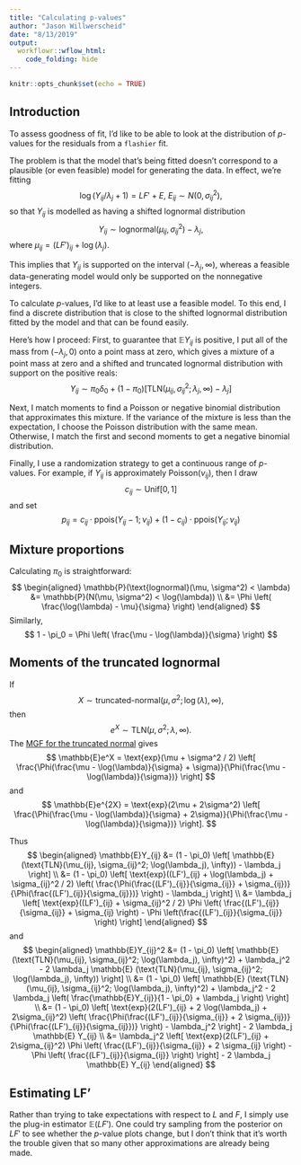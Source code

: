 ```yaml
---
title: "Calculating p-values"
author: "Jason Willwerscheid"
date: "8/13/2019"
output:
  workflowr::wflow_html:
    code_folding: hide
---
```


```r
knitr::opts_chunk$set(echo = TRUE)
```

## Introduction

To assess goodness of fit, I'd like to be able to look at the distribution of $p$-values for the residuals from a `flashier` fit.

The problem is that the model that's being fitted doesn't correspond to a plausible (or even feasible) model for generating the data. In effect, we're fitting
$$ \log(Y_{ij} / \lambda_j + 1) = LF' + E,\ E_{ij} \sim N(0, \sigma_{ij}^2), $$
so that $Y_{ij}$ is modelled as having a shifted lognormal distribution
$$ Y_{ij} \sim \text{lognormal}(\mu_{ij}, \sigma_{ij}^2) - \lambda_j, $$
where $\mu_{ij} = (LF')_{ij} + \log(\lambda_j)$.

This implies that $Y_{ij}$ is supported on the interval $(-\lambda_j, \infty)$, whereas a feasible data-generating model would only be supported on the nonnegative integers.

To calculate $p$-values, I'd like to at least use a feasible model. To this end, I find a discrete distribution that is close to the shifted lognormal distribution fitted by the model and that can be found easily.

Here's how I proceed: First, to guarantee that $\mathbb{E}Y_{ij}$ is positive, I put all of the mass from $(-\lambda_j, 0)$ onto a point mass at zero, which gives a mixture of a point mass at zero and a shifted and truncated lognormal distribution with support on the positive reals: 
$$ Y_{ij} \sim \pi_0 \delta_0 + (1 - \pi_0) \left[ \text{TLN}(\mu_{ij}, \sigma_{ij}^2; \lambda_j, \infty) - \lambda_j \right]$$

Next, I match moments to find a Poisson or negative binomial distribution that approximates this mixture. If the variance of the mixture is less than the expectation, I choose the Poisson distribution with the same mean. Otherwise, I match the first and second moments to get a negative binomial distribution.

Finally, I use a randomization strategy to get a continuous range of $p$-values. For example, if $Y_{ij}$ is approximately $\text{Poisson}(\nu_{ij})$, then I draw
$$ c_{ij} \sim \text{Unif}[0, 1] $$
and set
$$ p_{ij} = c_{ij} \cdot \text{ppois}(Y_{ij} - 1; \nu_{ij}) + (1 - c_{ij}) \cdot \text{ppois}(Y_{ij}; \nu_{ij}) $$

## Mixture proportions

Calculating $\pi_0$ is straightforward:
$$ \begin{aligned}
\mathbb{P}(\text{lognormal}(\mu, \sigma^2) < \lambda)
&= \mathbb{P}(N(\mu, \sigma^2) < \log(\lambda)) \\
&= \Phi \left( \frac{\log(\lambda) - \mu}{\sigma} \right)
\end{aligned} $$
Similarly,
$$ 1 - \pi_0 = \Phi \left( \frac{\mu - \log(\lambda)}{\sigma} \right) $$

## Moments of the truncated lognormal

If
$$ X \sim \text{truncated-normal}(\mu, \sigma^2; \log(\lambda), \infty), $$
then
$$ e^X \sim \text{TLN}(\mu, \sigma^2; \lambda, \infty). $$
The [MGF for the truncated normal](https://en.wikipedia.org/wiki/Truncated_normal_distribution) gives
$$ \mathbb{E}e^X = \text{exp}(\mu + \sigma^2 / 2) 
\left[ \frac{\Phi(\frac{\mu - \log(\lambda)}{\sigma} + \sigma)}{\Phi(\frac{\mu - \log(\lambda)}{\sigma})} \right] $$
and
$$ \mathbb{E}e^{2X} = \text{exp}(2\mu + 2\sigma^2)
\left[ \frac{\Phi(\frac{\mu - \log(\lambda)}{\sigma} + 2\sigma)}{\Phi(\frac{\mu - \log(\lambda)}{\sigma})} \right]. $$

Thus
$$ \begin{aligned}
\mathbb{E}Y_{ij} 
&= (1 - \pi_0) \left[ \mathbb{E} (\text{TLN}(\mu_{ij}, \sigma_{ij}^2; \log(\lambda_j), \infty)) - \lambda_j \right] \\
&= (1 - \pi_0) \left[ \text{exp}((LF')_{ij} + \log(\lambda_j) + \sigma_{ij}^2 / 2)
\left( \frac{\Phi(\frac{(LF')_{ij}}{\sigma_{ij}} +
\sigma_{ij})}{\Phi(\frac{(LF')_{ij}}{\sigma_{ij}})} \right) - \lambda_j \right] \\
&= \lambda_j \left[ \text{exp}((LF')_{ij} + \sigma_{ij}^2 / 2)
\Phi \left( \frac{(LF')_{ij}}{\sigma_{ij}} + \sigma_{ij} \right)  - 
\Phi \left(\frac{(LF')_{ij}}{\sigma_{ij}} \right) \right]
\end{aligned} $$
and
$$ \begin{aligned}
\mathbb{E}Y_{ij}^2 
&= (1 - \pi_0) \left[ \mathbb{E} (\text{TLN}(\mu_{ij}, \sigma_{ij}^2; \log(\lambda_j), \infty)^2) + \lambda_j^2 - 2 \lambda_j \mathbb{E} (\text{TLN}(\mu_{ij}, \sigma_{ij}^2; \log(\lambda_j), \infty)) \right] \\
&= (1 - \pi_0) \left[ \mathbb{E} (\text{TLN}(\mu_{ij}, \sigma_{ij}^2; \log(\lambda_j), \infty)^2) + \lambda_j^2 - 2 \lambda_j \left( \frac{\mathbb{E}Y_{ij}}{1 - \pi_0} + \lambda_j \right) \right] \\
&= (1 - \pi_0) \left[ \text{exp}(2(LF')_{ij} + 2 \log(\lambda_j) + 2\sigma_{ij}^2)
\left( \frac{\Phi(\frac{(LF')_{ij}}{\sigma_{ij}} +
2 \sigma_{ij})}{\Phi(\frac{(LF')_{ij}}{\sigma_{ij}})} \right) - \lambda_j^2 \right] 
- 2 \lambda_j \mathbb{E} Y_{ij} \\
&= \lambda_j^2 \left[ \text{exp}(2(LF')_{ij} + 2\sigma_{ij}^2)
\Phi \left( \frac{(LF')_{ij}}{\sigma_{ij}} +
2 \sigma_{ij} \right) - \Phi \left( \frac{(LF')_{ij}}{\sigma_{ij}} \right) \right]
- 2 \lambda_j \mathbb{E} Y_{ij}
\end{aligned} $$

## Estimating LF'

Rather than trying to take expectations with respect to $L$ and $F$, I simply use the plug-in estimator $\mathbb{E}(LF')$. One could try sampling from the posterior on $LF'$ to see whether the $p$-value plots change, but I don't think that it's worth the trouble given that so many other approximations are already being made.
